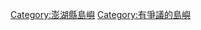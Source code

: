 {{Catnav|頁面分類|地理|各國地理|各国岛屿|中華民國島嶼|台灣島嶼|澎湖縣島嶼}}
{{Catnav|頁面分類|地理|各國地理|中華民國地理|台灣地理|台灣島嶼|澎湖縣島嶼}}

[[Category:澎湖縣島嶼|Category:澎湖縣島嶼]]
[[Category:有爭議的島嶼|Category:有爭議的島嶼]]